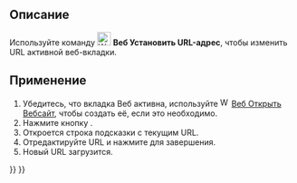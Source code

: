 <languages/>

{{Docnav/ru
|
|[[Web_OpenWebsite/ru|Открытый веб-сайт]]
|[[Web_Workbench/ru|Веб]]
|IconL=
|IconR=Web_OpenWebsite.svg
|IconC=Workbench_Web.svg
}}

{{GuiCommand/ru
|Name=Web BrowserSetURL
|Name/ru=Установить URL-адрес
|MenuLocation=
|Workbenches=[[Web_Workbench/ru|Веб]], [[Start_Workbench/ru|Старт]]
|SeeAlso=[[Web_OpenWebsite/ru|Веб Открыть веб-сайт]]
}}

<span id="Description"></span>
== Описание == 

Используйте команду [[Image:Web_BrowserSetURL.svg|24px]] '''Веб Установить URL-адрес''', чтобы изменить URL активной веб-вкладки.

<span id="Usage"></span>
== Применение ==

# Убедитесь, что вкладка Веб активна, используйте [[Image:Web_OpenWebsite.svg|16px]] [[Web_OpenWebsite/ru|Веб Открыть Вебсайт]], чтобы создать её, если это необходимо.
# Нажмите кнопку {{Button|[[Image:Web_BrowserSetURL.svg|16px]] [[Web_BrowserSetURL/ru|Установить URL-адрес]]}}.
# Откроется строка подсказки с текущим URL.
# Отредактируйте URL и нажмите {{KEY|Enter}} для завершения.
# Новый URL загрузится.


{{Docnav/ru
|
|[[Web_OpenWebsite/ru|Открытый веб-сайт]]
|[[Web_Workbench/ru|Веб]]
|IconL=
|IconR=Web_OpenWebsite.svg
|IconC=Workbench_Web.svg
}}

{{Web Tools navi{{#translation:}}}}
{{Userdocnavi{{#translation:}}}}